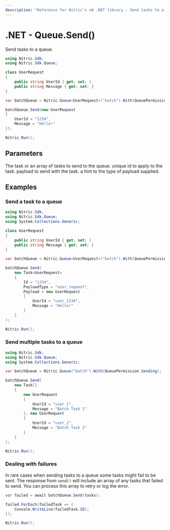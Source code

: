 ```yaml
---
description: "Reference for Nitric's v0 .NET library - Send tasks to a queue."
---
```


# .NET - Queue.Send()

Send tasks to a queue.

```csharp
using Nitric.Sdk;
using Nitric.Sdk.Queue;

class UserRequest
{
    public string UserId { get; set; }
    public string Message { get; set; }
}

var batchQueue = Nitric.Queue<UserRequest>("batch").With(QueuePermission.Sending);

batchQueue.Send(new UserRequest
{
    UserId = "1234",
    Message = "Hello!"
});

Nitric.Run();
```

## Parameters

<Properties>
  <Property name="tasks" required type="Task<T> | Task<T>[] | T | T[]">
    The task or an array of tasks to send to the queue.
    <Properties nested>
      <Property name="Id" type="string">
        unique id to apply to the task.
      </Property>
      <Property name="Payload" required type="T">
        payload to send with the task.
      </Property>
      <Property name="PayloadType" type="string">
        a hint to the type of payload supplied.
      </Property>
    </Properties>
  </Property>
</Properties>

## Examples

### Send a task to a queue

```csharp
using Nitric.Sdk;
using Nitric.Sdk.Queue;
using System.Collections.Generic;

class UserRequest
{
    public string UserId { get; set; }
    public string Message { get; set; }
}

var batchQueue = Nitric.Queue<UserRequest>("batch").With(QueuePermission.Sending);

batchQueue.Send(
    new Task<UserRequest>
    {
        Id = "1234",
        PayloadType = "user_request",
        Payload = new UserRequest
        {
            UserId = "user_1234",
            Message = "Hello!"
        }
    }
);

Nitric.Run();
```

### Send multiple tasks to a queue

```csharp
using Nitric.Sdk;
using Nitric.Sdk.Queue;
using System.Collections.Generic;

var batchQueue = Nitric.Queue("batch").With(QueuePermission.Sending);

batchQueue.Send(
    new Task[]
    {
        new UserRequest
        {
            UserId = "user_1",
            Message = "Batch Task 1"
        }, new UserRequest
        {
            UserId = "user_2",
            Message = "Batch Task 2"
        }
    }
);

Nitric.Run();
```

### Dealing with failures

In rare cases when sending tasks to a queue some tasks might fail to be sent. The response from `send()` will include an array of any tasks that failed to send. You can process this array to retry or log the error.

```csharp
var failed = await batchQueue.Send(tasks);

failed.ForEach(failedTask => {
    Console.WriteLine(failedTask.ID);
});

Nitric.Run();
```
